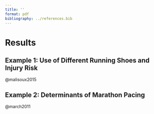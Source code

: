 ```yaml
---
title: ''
format: pdf
bibliography: ../references.bib
---
```


# Results

## Example 1: Use of Different Running Shoes and Injury Risk

@malisoux2015

## Example 2: Determinants of Marathon Pacing

@march2011
